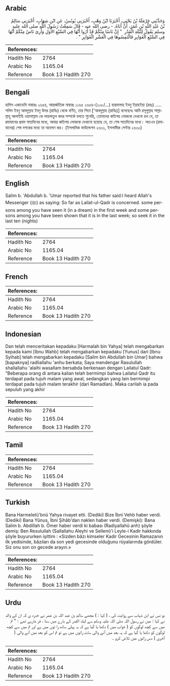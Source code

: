 ## Arabic


<div dir="rtl" lang="ar" style={{fontSize:'larger',backgroundColor:'#f8f9fa',padding:20}}>
وَحَدَّثَنِي حَرْمَلَةُ بْنُ يَحْيَى، أَخْبَرَنَا ابْنُ وَهْبٍ، أَخْبَرَنِي يُونُسُ، عَنِ ابْنِ شِهَابٍ، أَخْبَرَنِي سَالِمُ بْنُ عَبْدِ اللَّهِ بْنِ عُمَرَ، أَنَّ أَبَاهُ، - رضى الله عنه - قَالَ سَمِعْتُ رَسُولَ اللَّهِ صلى الله عليه وسلم يَقُولُ لِلَيْلَةِ الْقَدْرِ ‏ "‏ إِنَّ نَاسًا مِنْكُمْ قَدْ أُرُوا أَنَّهَا فِي السَّبْعِ الأُوَلِ وَأُرِيَ نَاسٌ مِنْكُمْ أَنَّهَا فِي السَّبْعِ الْغَوَابِرِ فَالْتَمِسُوهَا فِي الْعَشْرِ الْغَوَابِرِ ‏"‏ ‏.‏
</div>
<div style={{backgroundColor:'#f8f9fa',padding:20, marginBottom: 10}}><table> <thead> <tr> <th>References:</th> <th></th> </tr> </thead> <tbody><tr><td>Hadith No</td><td>2764</td></tr><tr><td>Arabic No</td><td>1165.04</td></tr><tr><td>Reference</td><td>Book 13 Hadith 270</td></tr></tbody></table></div>

## Bengali


<div dir="ltr" lang="bn" style={{fontSize:'larger',backgroundColor:'#f8f9fa',padding:20}}>
হাদিস একাডেমি নাম্বারঃ ২৬৫৪, আন্তর্জাতিক নাম্বারঃ ১১৬৫ ২৬৫৪-(২০৮/...) হারমালাহ ইবনু ইয়াহইয়া (রহঃ) ..... সলিম ইবনু আবদুল্লাহ ইবনু উমর (রাযিঃ) থেকে বর্ণিত, তার পিতা ['আবদুল্লাহ (রাযিঃ)] বলেছেনঃ আমি রসূলুল্লাহ সাল্লাল্লাহু আলাইহি ওয়াসাল্লাম কে লায়লাতুল কদর সম্পর্কে বলতে শুনেছি, তোমাদের কতিপয় লোককে দেখনো হল যে, তা রমাযানের প্রথম সাতদিনের মধ্যে, আবার কতিপয় লোককে দেখানো হয়েছে যে, তা শেষ সাতদিনের মধ্যে। অতএব (রমাযানের) শেষ দশকের মধ্যে তা অন্বেষণ কর। (ইসলামিক ফাউন্ডেশন ২৬৩১, ইসলামীক সেন্টার ২৬৩০)
</div>
<div style={{backgroundColor:'#f8f9fa',padding:20, marginBottom: 10}}><table> <thead> <tr> <th>References:</th> <th></th> </tr> </thead> <tbody><tr><td>Hadith No</td><td>2764</td></tr><tr><td>Arabic No</td><td>1165.04</td></tr><tr><td>Reference</td><td>Book 13 Hadith 270</td></tr></tbody></table></div>

## English


<div dir="ltr" lang="en" style={{fontSize:'larger',backgroundColor:'#f8f9fa',padding:20}}>
Salim b. 'Abdullah b. 'Umar reported that his father said:I heard Allah's Messenger (ﷺ) as saying: So far as Lailat-ul-Qadr is concerned. some persons among you have seen it (in a dream) in the first week and some persons among you have been shown that it is in the last week; so seek it in the last ten (nights)
</div>
<div style={{backgroundColor:'#f8f9fa',padding:20, marginBottom: 10}}><table> <thead> <tr> <th>References:</th> <th></th> </tr> </thead> <tbody><tr><td>Hadith No</td><td>2764</td></tr><tr><td>Arabic No</td><td>1165.04</td></tr><tr><td>Reference</td><td>Book 13 Hadith 270</td></tr></tbody></table></div>

## French


<div dir="ltr" lang="fr" style={{fontSize:'larger',backgroundColor:'#f8f9fa',padding:20}}>

</div>
<div style={{backgroundColor:'#f8f9fa',padding:20, marginBottom: 10}}><table> <thead> <tr> <th>References:</th> <th></th> </tr> </thead> <tbody><tr><td>Hadith No</td><td>2764</td></tr><tr><td>Arabic No</td><td>1165.04</td></tr><tr><td>Reference</td><td>Book 13 Hadith 270</td></tr></tbody></table></div>

## Indonesian


<div dir="ltr" lang="id" style={{fontSize:'larger',backgroundColor:'#f8f9fa',padding:20}}>
Dan telah menceritakan kepadaku [Harmalah bin Yahya] telah mengabarkan kepada kami [Ibnu Wahb] telah mengabarkan kepadaku [Yunus] dari [Ibnu Syihab] telah mengabarkan kepadaku [Salim bin Abdullah bin Umar] bahwa [bapaknya] radliallahu 'anhu berkata; Saya mendengar Rasulullah shallallahu 'alaihi wasallam bersabda berkenaan dengan Lailatul Qadr: "Beberapa orang di antara kalian telah bermimpi bahwa Lailatul Qadr itu terdapat pada tujuh malam yang awal, sedangkan yang lain bermimpi terdapat pada tujuh malam terakhir (dari Ramadlan). Maka carilah ia pada sepuluh yang akhir
</div>
<div style={{backgroundColor:'#f8f9fa',padding:20, marginBottom: 10}}><table> <thead> <tr> <th>References:</th> <th></th> </tr> </thead> <tbody><tr><td>Hadith No</td><td>2764</td></tr><tr><td>Arabic No</td><td>1165.04</td></tr><tr><td>Reference</td><td>Book 13 Hadith 270</td></tr></tbody></table></div>

## Tamil


<div dir="ltr" lang="ta" style={{fontSize:'larger',backgroundColor:'#f8f9fa',padding:20}}>

</div>
<div style={{backgroundColor:'#f8f9fa',padding:20, marginBottom: 10}}><table> <thead> <tr> <th>References:</th> <th></th> </tr> </thead> <tbody><tr><td>Hadith No</td><td>2764</td></tr><tr><td>Arabic No</td><td>1165.04</td></tr><tr><td>Reference</td><td>Book 13 Hadith 270</td></tr></tbody></table></div>

## Turkish


<div dir="ltr" lang="tr" style={{fontSize:'larger',backgroundColor:'#f8f9fa',padding:20}}>
Bana Harmeletü'bnü Yahya rivayet etti. (Dediki) Bize İbni Vehb haber verdi. (Dediki) Bana Yûnus, İbni Şihâb'dan naklen haber verdi. (Demişki): Bana Salim b. Abdillah b. Ömer haber verdi ki babası (Radiyallahû anh) şöyle demiş: Ben Resulullah (Sallallahu Aleyhi ve Sellem)'i Leyle-i Kadir hakkında şöyle buyururken işittim : «Sizden bâzı kimseler Kadir Gecesinin Ramazanın ilk yedisinde, bâzıları da son yedi gecesinde olduğunu rüyalarında gördüler. Siz onu son on gecede arayın.»
</div>
<div style={{backgroundColor:'#f8f9fa',padding:20, marginBottom: 10}}><table> <thead> <tr> <th>References:</th> <th></th> </tr> </thead> <tbody><tr><td>Hadith No</td><td>2764</td></tr><tr><td>Arabic No</td><td>1165.04</td></tr><tr><td>Reference</td><td>Book 13 Hadith 270</td></tr></tbody></table></div>

## Urdu


<div dir="rtl" lang="ur" style={{fontSize:'larger',backgroundColor:'#f8f9fa',padding:20}}>
یو نس نے ابن شہاب سے روایت کی ، ( کہا : ) مجھے سالم بن عبد اللہ بن عمر نے خبرد ی کہ ان کے والد نے کہا : میں نے رسول اللہ صلی اللہ علیہ وسلم سے لیلۃ القدر کے بارے میں سنا ، فر مارہے تھے : " تم میں سے کچھ لوگوں کو ( خواب میں ) دکھا یا گیا ہے کہ یہ پہلی ساتھ را توں میں ہے اور تم میں سے کچھ لوگوں کو دکھا یا گیا ہے کہ یہ بعد میں آنے والی سات راتوں میں ہے تو تم اس کو بعد میں آنے والی ( آخری ) دس راتوں میں تلاش کرو ۔
</div>
<div style={{backgroundColor:'#f8f9fa',padding:20, marginBottom: 10}}><table> <thead> <tr> <th>References:</th> <th></th> </tr> </thead> <tbody><tr><td>Hadith No</td><td>2764</td></tr><tr><td>Arabic No</td><td>1165.04</td></tr><tr><td>Reference</td><td>Book 13 Hadith 270</td></tr></tbody></table></div>